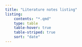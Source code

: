 ```yaml
---
title: "Literature notes listing"
listing:
    contents: "*.qmd"
    type: table
    table-hover: true
    table-striped: true
    sort: "date"
---
```


